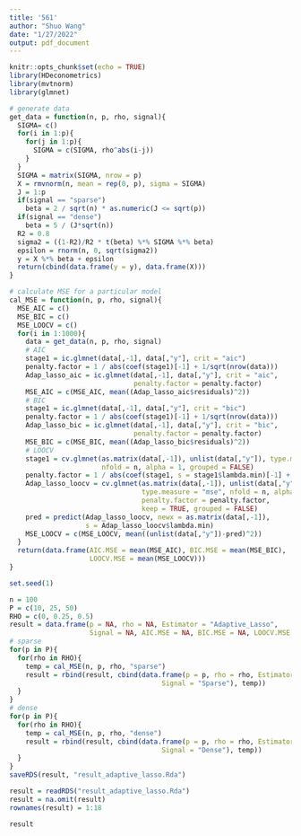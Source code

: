 ```yaml
---
title: '561'
author: "Shuo Wang"
date: "1/27/2022"
output: pdf_document
---
```


```r
knitr::opts_chunk$set(echo = TRUE)
library(HDeconometrics)
library(mvtnorm)
library(glmnet)
```

```r
# generate data
get_data = function(n, p, rho, signal){
  SIGMA= c()
  for(i in 1:p){
    for(j in 1:p){
      SIGMA = c(SIGMA, rho^abs(i-j))
    }
  }
  SIGMA = matrix(SIGMA, nrow = p)
  X = rmvnorm(n, mean = rep(0, p), sigma = SIGMA)
  J = 1:p
  if(signal == "sparse")
    beta = 2 / sqrt(n) * as.numeric(J <= sqrt(p))
  if(signal == "dense")
    beta = 5 / (J*sqrt(n))
  R2 = 0.8
  sigma2 = ((1-R2)/R2 * t(beta) %*% SIGMA %*% beta)
  epsilon = rnorm(n, 0, sqrt(sigma2))
  y = X %*% beta + epsilon
  return(cbind(data.frame(y = y), data.frame(X)))
}
```

```r
# calculate MSE for a particular model
cal_MSE = function(n, p, rho, signal){
  MSE_AIC = c()
  MSE_BIC = c()
  MSE_LOOCV = c()
  for(i in 1:1000){
    data = get_data(n, p, rho, signal)
    # AIC
    stage1 = ic.glmnet(data[,-1], data[,"y"], crit = "aic")
    penalty.factor = 1 / abs(coef(stage1)[-1] + 1/sqrt(nrow(data)))
    Adap_lasso_aic = ic.glmnet(data[,-1], data[,"y"], crit = "aic",
                               penalty.factor = penalty.factor)
    MSE_AIC = c(MSE_AIC, mean((Adap_lasso_aic$residuals)^2))
    # BIC
    stage1 = ic.glmnet(data[,-1], data[,"y"], crit = "bic")
    penalty.factor = 1 / abs(coef(stage1)[-1] + 1/sqrt(nrow(data)))
    Adap_lasso_bic = ic.glmnet(data[,-1], data[,"y"], crit = "bic", 
                               penalty.factor = penalty.factor)
    MSE_BIC = c(MSE_BIC, mean((Adap_lasso_bic$residuals)^2))
    # LOOCV
    stage1 = cv.glmnet(as.matrix(data[,-1]), unlist(data[,"y"]), type.measure = "mse", 
                       nfold = n, alpha = 1, grouped = FALSE)
    penalty.factor = 1 / abs(coef(stage1, s = stage1$lambda.min)[-1] + 1/sqrt(nrow(data)))
    Adap_lasso_loocv = cv.glmnet(as.matrix(data[,-1]), unlist(data[,"y"]), 
                                 type.measure = "mse", nfold = n, alpha = 1, 
                                 penalty.factor = penalty.factor,
                                 keep = TRUE, grouped = FALSE)
    pred = predict(Adap_lasso_loocv, newx = as.matrix(data[,-1]), 
                   s = Adap_lasso_loocv$lambda.min)
    MSE_LOOCV = c(MSE_LOOCV, mean((unlist(data[,"y"])-pred)^2))
  }
  return(data.frame(AIC.MSE = mean(MSE_AIC), BIC.MSE = mean(MSE_BIC),
                    LOOCV.MSE = mean(MSE_LOOCV)))
}
```

```r
set.seed(1)

n = 100
P = c(10, 25, 50)
RHO = c(0, 0.25, 0.5)
result = data.frame(p = NA, rho = NA, Estimator = "Adaptive_Lasso", 
                    Signal = NA, AIC.MSE = NA, BIC.MSE = NA, LOOCV.MSE = NA)
# sparse
for(p in P){
  for(rho in RHO){
    temp = cal_MSE(n, p, rho, "sparse")
    result = rbind(result, cbind(data.frame(p = p, rho = rho, Estimator = "Adaptive_Lasso", 
                                      Signal = "Sparse"), temp))
  }
}
# dense
for(p in P){
  for(rho in RHO){
    temp = cal_MSE(n, p, rho, "dense")
    result = rbind(result, cbind(data.frame(p = p, rho = rho, Estimator = "Adaptive_Lasso", 
                                      Signal = "Dense"), temp))
  }
}
saveRDS(result, "result_adaptive_lasso.Rda")
```

```r
result = readRDS("result_adaptive_lasso.Rda")
result = na.omit(result)
rownames(result) = 1:18
```

```r
result
```

